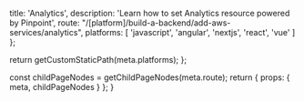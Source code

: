 
  title: 'Analytics',
  description: 'Learn how to set Analytics resource powered by Pinpoint',
  route: "/[platform]/build-a-backend/add-aws-services/analytics",
  platforms: [
   'javascript',
    'angular',
    'nextjs',
    'react',
    'vue'
  ]
};

  return getCustomStaticPath(meta.platforms);
};

  const childPageNodes = getChildPageNodes(meta.route);
  return {
    props: {
      meta,
      childPageNodes
    }
  };
}

<Overview childPageNodes={props.childPageNodes} />
